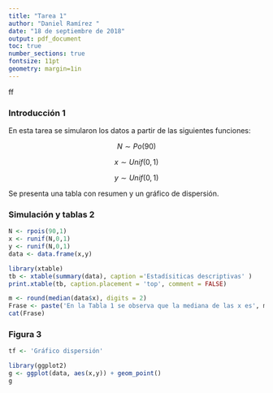 ```yaml
---
title: "Tarea 1"
author: "Daniel Ramírez "
date: "18 de septiembre de 2018"
output: pdf_document
toc: true
number_sections: true
fontsize: 11pt
geometry: margin=1in
---
```

ff

### Introducción 1

En esta tarea se simularon los datos a partir de las siguientes funciones:

$$ N\sim Po(90)$$

$$ x\sim Unif(0,1)$$

$$ y\sim Unif(0,1)$$


Se presenta una tabla con resumen y un gráfico de dispersión. 



### Simulación y tablas 2

```r
N <- rpois(90,1)
x <- runif(N,0,1)
y <- runif(N,0,1) 
data <- data.frame(x,y)

```
```r
library(xtable)
tb <- xtable(summary(data), caption ='Estadísiticas descriptivas' )
print.xtable(tb, caption.placement = 'top', comment = FALSE)
```

```r
m <- round(median(data$x), digits = 2)
Frase <- paste('En la Tabla 1 se observa que la mediana de las x es', m)
cat(Frase)
```

### Figura 3


```r
tf <- 'Gráfico dispersión'
```

```r
library(ggplot2)
g <- ggplot(data, aes(x,y)) + geom_point()
g
```






